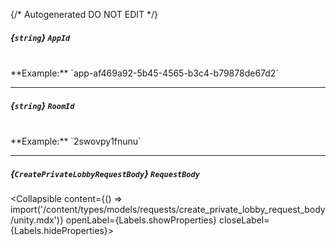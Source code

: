 {/* Autogenerated DO NOT EDIT  */}

##### *{`string`}* `AppId`
<br/>
**Example:** `app-af469a92-5b45-4565-b3c4-b79878de67d2`

---
##### *{`string`}* `RoomId`
<br/>
**Example:** `2swovpy1fnunu`

---
##### *{`CreatePrivateLobbyRequestBody`}* `RequestBody`
<Collapsible content={() => import('/content/types/models/requests/create_private_lobby_request_body/unity.mdx')} openLabel={Labels.showProperties} closeLabel={Labels.hideProperties}>
</Collapsible>


